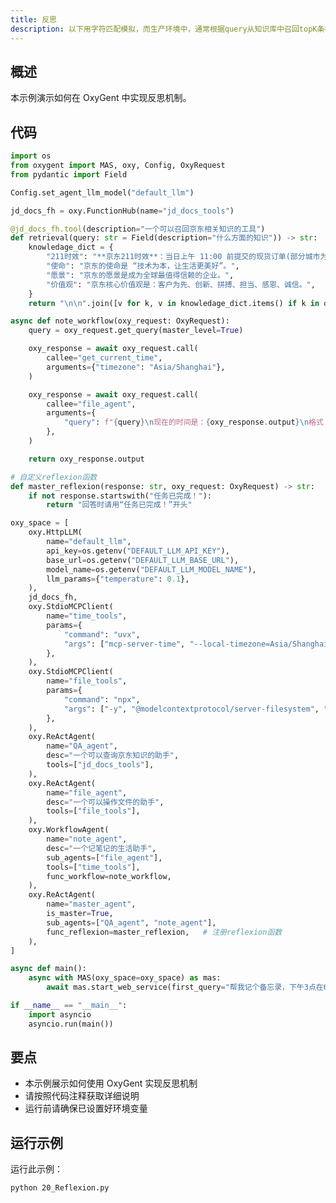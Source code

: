 ```yaml
---
title: 反思
description: 以下用字符匹配模拟，而生产环境中，通常根据query从知识库中召回topK条相关语料，可以增加多路召回逻辑
---
```


## 概述

本示例演示如何在 OxyGent 中实现反思机制。

## 代码

```python
import os
from oxygent import MAS, oxy, Config, OxyRequest
from pydantic import Field

Config.set_agent_llm_model("default_llm")

jd_docs_fh = oxy.FunctionHub(name="jd_docs_tools")

@jd_docs_fh.tool(description="一个可以召回京东相关知识的工具")
def retrieval(query: str = Field(description="什么方面的知识")) -> str:
    knowledage_dict = {
        "211时效": "**京东211时效**：当日上午 11:00 前提交的现货订单(部分城市为上午 10:00 点前），当日送达；当日 23:00 前提交的现货订单，次日 15:00 前送达。(注：先货订单以提交时间点开始计算，先款订单以支付完成时间点计算)",
        "使命": "京东的使命是 “技术为本，让生活更美好”。",
        "愿景": "京东的愿景是成为全球最值得信赖的企业。",
        "价值观": "京东核心价值观是：客户为先、创新、拼搏、担当、感恩、诚信。",
    }
    return "\n\n".join([v for k, v in knowledage_dict.items() if k in query])

async def note_workflow(oxy_request: OxyRequest):
    query = oxy_request.get_query(master_level=True)

    oxy_response = await oxy_request.call(
        callee="get_current_time",
        arguments={"timezone": "Asia/Shanghai"},
    )

    oxy_response = await oxy_request.call(
        callee="file_agent",
        arguments={
            "query": f"{query}\n现在的时间是：{oxy_response.output}\n格式：[2025年6月18日 10:00]地点 会议\n记录在local_file文件夹的note.txt文件"
        },
    )

    return oxy_response.output

# 自定义reflexion函数
def master_reflexion(response: str, oxy_request: OxyRequest) -> str:
    if not response.startswith("任务已完成！"):
        return "回答时请用“任务已完成！”开头"

oxy_space = [
    oxy.HttpLLM(
        name="default_llm",
        api_key=os.getenv("DEFAULT_LLM_API_KEY"),
        base_url=os.getenv("DEFAULT_LLM_BASE_URL"),
        model_name=os.getenv("DEFAULT_LLM_MODEL_NAME"),
        llm_params={"temperature": 0.1},
    ),
    jd_docs_fh,
    oxy.StdioMCPClient(
        name="time_tools",
        params={
            "command": "uvx",
            "args": ["mcp-server-time", "--local-timezone=Asia/Shanghai"],
        },
    ),
    oxy.StdioMCPClient(
        name="file_tools",
        params={
            "command": "npx",
            "args": ["-y", "@modelcontextprotocol/server-filesystem", "./local_file"],
        },
    ),
    oxy.ReActAgent(
        name="QA_agent",
        desc="一个可以查询京东知识的助手",
        tools=["jd_docs_tools"],
    ),
    oxy.ReActAgent(
        name="file_agent",
        desc="一个可以操作文件的助手",
        tools=["file_tools"],
    ),
    oxy.WorkflowAgent(
        name="note_agent",
        desc="一个记笔记的生活助手",
        sub_agents=["file_agent"],
        tools=["time_tools"],
        func_workflow=note_workflow,
    ),
    oxy.ReActAgent(
        name="master_agent",
        is_master=True,
        sub_agents=["QA_agent", "note_agent"],
        func_reflexion=master_reflexion,   # 注册reflexion函数
    ),
]

async def main():
    async with MAS(oxy_space=oxy_space) as mas:
        await mas.start_web_service(first_query="帮我记个备忘录，下午3点在618会议室开会")

if __name__ == "__main__":
    import asyncio
    asyncio.run(main())
```

## 要点

- 本示例展示如何使用 OxyGent 实现反思机制
- 请按照代码注释获取详细说明
- 运行前请确保已设置好环境变量

## 运行示例

运行此示例：

```bash
python 20_Reflexion.py
```
